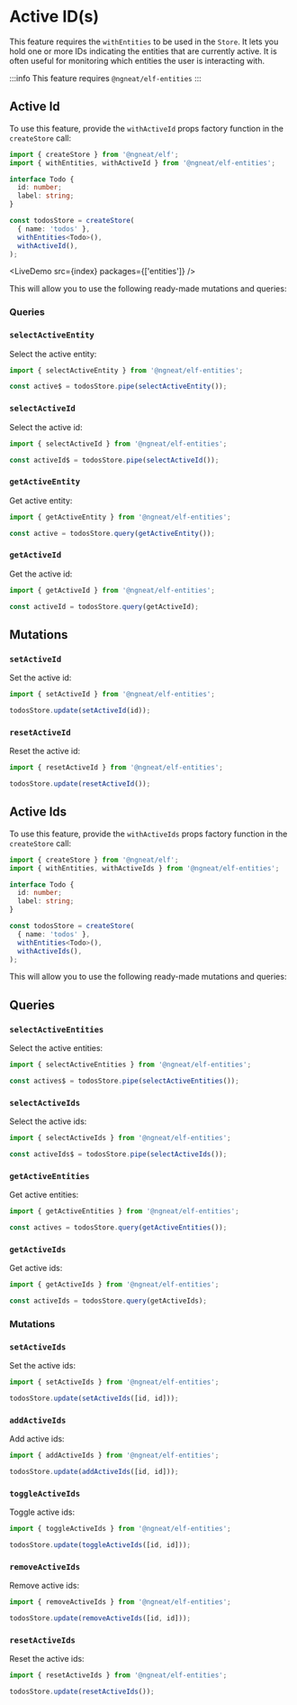 # Active ID(s)


This feature requires the `withEntities` to be used in the `Store`. It lets you hold one or more IDs indicating the entities that are currently active. It is often useful
for monitoring which entities the user is interacting with.

:::info
This feature requires `@ngneat/elf-entities`
:::

## Active Id

To use this feature, provide the `withActiveId` props factory function in the `createStore` call:

```ts
import { createStore } from '@ngneat/elf';
import { withEntities, withActiveId } from '@ngneat/elf-entities';

interface Todo {
  id: number;
  label: string;
}

const todosStore = createStore(
  { name: 'todos' },
  withEntities<Todo>(),
  withActiveId(),
);
```

<LiveDemo src={index} packages={['entities']} />
<br />

This will allow you to use the following ready-made mutations and queries:

### Queries

### `selectActiveEntity`

Select the active entity:

```ts
import { selectActiveEntity } from '@ngneat/elf-entities';

const active$ = todosStore.pipe(selectActiveEntity());
```

### `selectActiveId`

Select the active id:

```ts
import { selectActiveId } from '@ngneat/elf-entities';

const activeId$ = todosStore.pipe(selectActiveId());
```

### `getActiveEntity`

Get active entity:

```ts
import { getActiveEntity } from '@ngneat/elf-entities';

const active = todosStore.query(getActiveEntity());
```

### `getActiveId`

Get the active id:

```ts
import { getActiveId } from '@ngneat/elf-entities';

const activeId = todosStore.query(getActiveId);
```

## Mutations

### `setActiveId`

Set the active id:

```ts
import { setActiveId } from '@ngneat/elf-entities';

todosStore.update(setActiveId(id));
```

### `resetActiveId`

Reset the active id:

```ts
import { resetActiveId } from '@ngneat/elf-entities';

todosStore.update(resetActiveId());
```

## Active Ids

To use this feature, provide the `withActiveIds` props factory function in the `createStore` call:

```ts
import { createStore } from '@ngneat/elf';
import { withEntities, withActiveIds } from '@ngneat/elf-entities';

interface Todo {
  id: number;
  label: string;
}

const todosStore = createStore(
  { name: 'todos' },
  withEntities<Todo>(),
  withActiveIds(),
);
```

This will allow you to use the following ready-made mutations and queries:

## Queries

### `selectActiveEntities`

Select the active entities:

```ts
import { selectActiveEntities } from '@ngneat/elf-entities';

const actives$ = todosStore.pipe(selectActiveEntities());
```

### `selectActiveIds`

Select the active ids:

```ts
import { selectActiveIds } from '@ngneat/elf-entities';

const activeIds$ = todosStore.pipe(selectActiveIds());
```

### `getActiveEntities`

Get active entities:

```ts
import { getActiveEntities } from '@ngneat/elf-entities';

const actives = todosStore.query(getActiveEntities());
```

### `getActiveIds`

Get active ids:

```ts
import { getActiveIds } from '@ngneat/elf-entities';

const activeIds = todosStore.query(getActiveIds);
```

### Mutations

### `setActiveIds`

Set the active ids:

```ts
import { setActiveIds } from '@ngneat/elf-entities';

todosStore.update(setActiveIds([id, id]));
```

### `addActiveIds`

Add active ids:

```ts
import { addActiveIds } from '@ngneat/elf-entities';

todosStore.update(addActiveIds([id, id]));
```

### `toggleActiveIds`

Toggle active ids:

```ts
import { toggleActiveIds } from '@ngneat/elf-entities';

todosStore.update(toggleActiveIds([id, id]));
```

### `removeActiveIds`

Remove active ids:

```ts
import { removeActiveIds } from '@ngneat/elf-entities';

todosStore.update(removeActiveIds([id, id]));
```

### `resetActiveIds`

Reset the active ids:

```ts
import { resetActiveIds } from '@ngneat/elf-entities';

todosStore.update(resetActiveIds());
```
